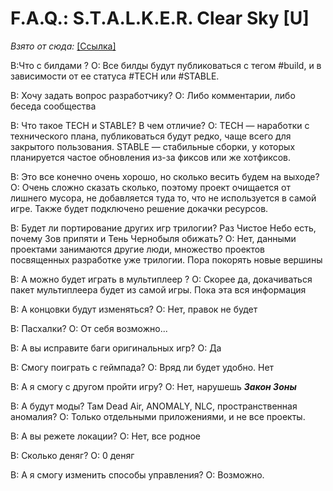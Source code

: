 # F.A.Q.: S.T.A.L.K.E.R. Clear Sky [U]
*Взято от сюда:* [[Ссылка]](https://vk.com/@stalkerumobile-faq)

В:Что с билдами ?
О: Все билды будут публиковаться с тегом #build, и в зависимости от ее статуса #TECH или #STABLE.

В: Хочу задать вопрос разработчику?
О: Либо комментарии, либо беседа сообщества

В: Что такое TECH и STABLE? В чем отличие?
О: TECH — наработки с технического плана, публиковаться будут редко, чаще всего для закрытого пользования. STABLE — стабильные сборки, у которых планируется частое обновления из-за фиксов или же хотфиксов.

В: Это все конечно очень хорошо, но сколько весить будем на выходе?
О: Очень сложно сказать сколько, поэтому проект очищается от лишнего мусора, не добавляется туда то, что не используется в самой игре. Также будет подключено решение докачки ресурсов.

В: Будет ли портирование других игр трилогии? Раз Чистое Небо есть, почему Зов припяти и Тень Чернобыля обижать?
О: Нет, данными проектами занимаются другие люди, множество проектов посвященных разработке уже трилогии. Пора покорять новые вершины

В: А можно будет играть в мультиплеер ?
О: Скорее да, докачиваться пакет мультиплеера будет из самой игры. Пока эта вся информация

В: А концовки будут изменяться?
О: Нет, правок не будет

В: Пасхалки?
О: От себя возможно...

В: А вы исправите баги оригинальных игр?
О: Да

В: Смогу поиграть с геймпада?
О: Вряд ли будет удобно. Нет

В: А я смогу с другом пройти игру?
О: Нет, нарушешь ***Закон Зоны***

В: А будут моды? Там Dead Air, ANOMALY, NLC, пространственная аномалия?
О: Только отдельными приложениями, и не все проекты.

В: А вы режете локации?
О: Нет, все родное

В: Сколько деняг?
О: 0 деняг

В: А я смогу изменить способы управления?
О: Возможно.
